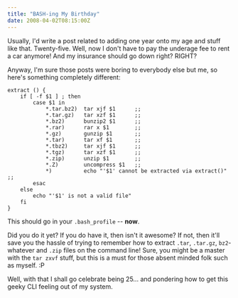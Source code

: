```yaml
---
title: "BASH-ing My Birthday"
date: 2008-04-02T08:15:00Z
---
```


Usually, I'd write a post related to adding one year onto my age and stuff like that. Twenty-five. Well, now I don't have to pay the underage fee to rent a car anymore! And my insurance should go down right? RIGHT?

Anyway, I'm sure those posts were boring to everybody else but me, so here's something completely different:

    extract () {
        if [ -f $1 ] ; then
            case $1 in
                *.tar.bz2)  tar xjf $1      ;;
                *.tar.gz)   tar xzf $1      ;;
                *.bz2)      bunzip2 $1      ;;
                *.rar)      rar x $1        ;;
                *.gz)       gunzip $1       ;;
                *.tar)      tar xf $1       ;;
                *.tbz2)     tar xjf $1      ;;
                *.tgz)      tar xzf $1      ;;
                *.zip)      unzip $1        ;;
                *.Z)        uncompress $1   ;;
                *)          echo "'$1' cannot be extracted via extract()" ;;
            esac
        else
            echo "'$1' is not a valid file"
        fi
    }

This should go in your `.bash_profile` -- **now**.

Did you do it yet? If you do have it, then isn't it awesome? If not, then it'll save you the hassle of trying to remember how to extract `.tar`, `.tar.gz`, `bz2`-whatever and `.zip` files on the command line! Sure, you might be a master with the `tar zxvf` stuff, but this is a must for those absent minded folk such as myself. :P

Well, with that I shall go celebrate being 25... and pondering how to get this geeky CLI feeling out of my system.
